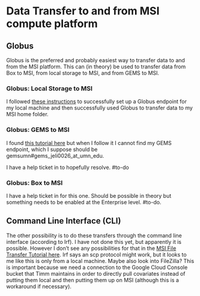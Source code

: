 # Data Transfer to and from MSI compute platform

## Globus
Globus is the preferred and probably easiest way to transfer data to and from the MSI platform. This can (in theory) be used to transfer data from Box to MSI, from local storage to MSI, and from GEMS to MSI.

### Globus: Local Storage to MSI
I followed [these instructions](https://msi.umn.edu/our-resources/knowledge-base/file-transfer-faqs/how-do-i-use-globus-transfer-data-msi) to successfully set up a Globus endpoint for my local machine and then successfully used Globus to transfer data to my MSI home folder.

### Globus: GEMS to MSI
I found [this tutorial here](https://www.youtube.com/watch?v=eS1OChxrU2c) but when I follow it I cannot find my GEMS endpoint, which I suppose should be gemsumn#gems_jeli0026_at_umn_edu.

I have a help ticket in to hopefully resolve. #to-do

### Globus: Box to MSI
I have a help ticket in for this one. Should be possible in theory but something needs to be enabled at the Enterprise level. #to-do.

## Command Line Interface (CLI)
The other possibility is to do these transfers through the command line interface (according to Irf). I have not done this yet, but apparently it is possible. However I don't see any possibilities for that in the [MSI File Transfer Tutorial here](https://msi.umn.edu/our-resources/knowledge-base/file-transfer-faqs). Irf says an scp protocol might work, but it looks to me like this is only from a local machine. Maybe also look into FileZilla? This is important because we need a connection to the Google Cloud Console bucket that Timm maintains in order to directly pull covariates instead of putting them local and then putting them up on MSI (although this is a workaround if necessary).